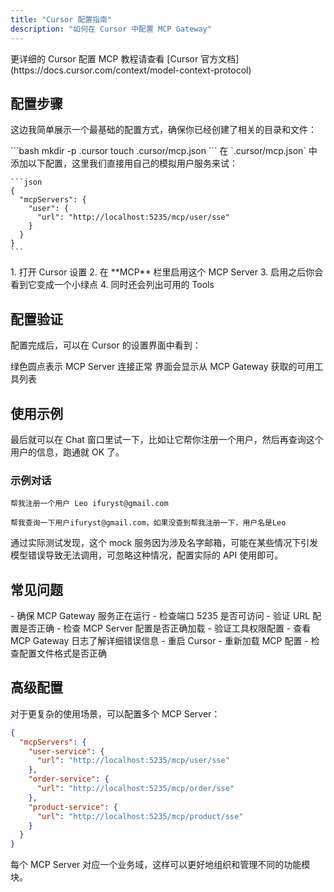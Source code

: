 ```yaml
---
title: "Cursor 配置指南"
description: "如何在 Cursor 中配置 MCP Gateway"
---
```


<Note>
更详细的 Cursor 配置 MCP 教程请查看 [Cursor 官方文档](https://docs.cursor.com/context/model-context-protocol)
</Note>

## 配置步骤

这边我简单展示一个最基础的配置方式，确保你已经创建了相关的目录和文件：

<Steps>
  <Step title="创建配置目录">
    ```bash
    mkdir -p .cursor
    touch .cursor/mcp.json
    ```
  </Step>

  <Step title="配置 MCP Server">
    在 `.cursor/mcp.json` 中添加以下配置，这里我们直接用自己的模拟用户服务来试：

    ```json
    {
      "mcpServers": {
        "user": {
          "url": "http://localhost:5235/mcp/user/sse"
        }
      }
    }
    ```
  </Step>

  <Step title="启用 MCP Server">
    1. 打开 Cursor 设置
    2. 在 **MCP** 栏里启用这个 MCP Server
    3. 启用之后你会看到它变成一个小绿点
    4. 同时还会列出可用的 Tools
  </Step>
</Steps>

## 配置验证

配置完成后，可以在 Cursor 的设置界面中看到：

<CardGroup cols={2}>
  <Card title="连接状态" icon="circle-check">
    绿色圆点表示 MCP Server 连接正常
  </Card>
  <Card title="可用工具" icon="tools">
    界面会显示从 MCP Gateway 获取的可用工具列表
  </Card>
</CardGroup>

## 使用示例

最后就可以在 Chat 窗口里试一下，比如让它帮你注册一个用户，然后再查询这个用户的信息，跑通就 OK 了。

### 示例对话

```
帮我注册一个用户 Leo ifuryst@gmail.com
```

```
帮我查询一下用户ifuryst@gmail.com，如果没查到帮我注册一下，用户名是Leo
```

<Warning>
通过实际测试发现，这个 mock 服务因为涉及名字邮箱，可能在某些情况下引发模型错误导致无法调用，可忽略这种情况，配置实际的 API 使用即可。
</Warning>

## 常见问题

<AccordionGroup>
  <Accordion icon="exclamation-triangle" title="连接失败">
    - 确保 MCP Gateway 服务正在运行
    - 检查端口 5235 是否可访问
    - 验证 URL 配置是否正确
  </Accordion>

  <Accordion icon="tools" title="工具无法使用">
    - 检查 MCP Server 配置是否正确加载
    - 验证工具权限配置
    - 查看 MCP Gateway 日志了解详细错误信息
  </Accordion>

  <Accordion icon="refresh" title="配置更新不生效">
    - 重启 Cursor
    - 重新加载 MCP 配置
    - 检查配置文件格式是否正确
  </Accordion>
</AccordionGroup>

## 高级配置

对于更复杂的使用场景，可以配置多个 MCP Server：

```json
{
  "mcpServers": {
    "user-service": {
      "url": "http://localhost:5235/mcp/user/sse"
    },
    "order-service": {
      "url": "http://localhost:5235/mcp/order/sse"
    },
    "product-service": {
      "url": "http://localhost:5235/mcp/product/sse"
    }
  }
}
```

<Tip>
每个 MCP Server 对应一个业务域，这样可以更好地组织和管理不同的功能模块。
</Tip>